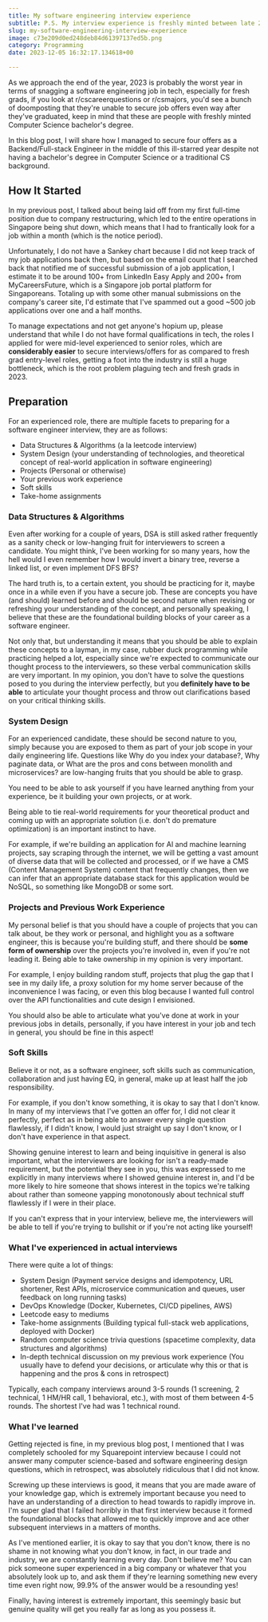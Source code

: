 ```yaml
---
title: My software engineering interview experience
subtitle: P.S. My interview experience is freshly minted between late 2022 to 2023! Take them with a bucket of salt~
slug: my-software-engineering-interview-experience
image: c73e209d0ed248deb84d61397137ed5b.png
category: Programming
date: 2023-12-05 16:32:17.134618+00

---
```


As we approach the end of the year, 2023 is probably the worst year in terms of snagging a software engineering job in tech, especially for fresh grads, if you look at r/cscareerquestions or r/csmajors, you'd see a bunch of doomposting that they're unable to secure job offers even way after they've graduated, keep in mind that these are people with freshly minted Computer Science bachelor's degree.

In this blog post, I will share how I managed to secure four offers as a Backend/Full-stack Engineer in the middle of this ill-starred year despite not having a bachelor's degree in Computer Science or a traditional CS background.

## How It Started

In my previous post, I talked about being laid off from my first full-time position due to company restructuring, which led to the entire operations in Singapore being shut down, which means that I had to frantically look for a job within a month (which is the notice period).

Unfortunately, I do not have a Sankey chart because I did not keep track of my job applications back then, but based on the email count that I searched back that notified me of successful submission of a job application, I estimate it to be around 100+ from LinkedIn Easy Apply and 200+ from MyCareersFuture, which is a Singapore job portal platform for Singaporeans. Totaling up with some other manual submissions on the company's career site, I'd estimate that I've spammed out a good ~500 job applications over one and a half months.

To manage expectations and not get anyone's hopium up, please understand that while I do not have formal qualifications in tech, the roles I applied for were mid-level experienced to senior roles, which are **considerably easier** to secure interviews/offers for as compared to fresh grad entry-level roles, getting a foot into the industry is still a huge bottleneck, which is the root problem plaguing tech and fresh grads in 2023.

## Preparation

For an experienced role, there are multiple facets to preparing for a software engineer interview, they are as follows:

- Data Structures & Algorithms (a la leetcode interview)
- System Design (your understanding of technologies, and theoretical concept of real-world application in software engineering)
- Projects (Personal or otherwise)
- Your previous work experience
- Soft skills
- Take-home assignments

### Data Structures & Algorithms

Even after working for a couple of years, DSA is still asked rather frequently as a sanity check or low-hanging fruit for interviewers to screen a candidate. You might think, I've been working for so many years, how the hell would I even remember how I would invert a binary tree, reverse a linked list, or even implement DFS BFS?

The hard truth is, to a certain extent, you should be practicing for it, maybe once in a while even if you have a
secure job. These are concepts you have (and should) learned before and should be second nature when revising or refreshing your understanding of the concept, and personally speaking, I believe that these are the foundational building blocks of your career as a software engineer.

Not only that, but understanding it means that you should be able to explain these concepts to a layman, in my case, rubber duck programming while practicing helped a lot, especially since we're expected to communicate our thought process to the interviewers, so these verbal communication skills are very important. In my opinion, you don't have to solve the questions posed to you during the interview perfectly, but you **definitely have to be able** to articulate your thought process and throw out clarifications based on your critical thinking skills.

### System Design

For an experienced candidate, these should be second nature to you, simply because you are exposed to them as part of your job scope in your daily engineering life. Questions like Why do you index your database?, Why paginate data, or What are the pros and cons between monolith and microservices? are low-hanging fruits that you should be able to grasp.

You need to be able to ask yourself if you have learned anything from your experience, be it building your own projects, or at work.

Being able to tie real-world requirements for your theoretical product and coming up with an appropriate solution (i.e. don't do premature optimization) is an important instinct to have.

For example, if we're building an application for AI and machine learning projects, say scraping through the internet, we will be getting a vast amount of diverse data that will be collected and processed, or if we have a CMS (Content Management System) content that frequently changes, then we can infer that an appropriate database stack for this application would be NoSQL, so something like MongoDB or some sort.

### Projects and Previous Work Experience

My personal belief is that you should have a couple of projects that you can talk about, be they work or personal, and highlight you as a software engineer, this is because you're building stuff, and there should be **some form of ownership** over the projects you're involved in, even if you're not leading it. Being able to take ownership in my opinion is very important.

For example, I enjoy building random stuff, projects that plug the gap that I see in my daily life, a proxy solution for my home server because of the inconvenience I was facing, or even this blog because I wanted full control over the API functionalities and cute design I envisioned.

You should also be able to articulate what you've done at work in your previous jobs in details, personally, if you have interest in your job and tech in general, you should be fine in this aspect!


### Soft Skills

Believe it or not, as a software engineer, soft skills such as communication, collaboration and just having EQ, in general, make up at least half the job responsibility.

For example, if you don't know something, it is okay to say that I don't know. In many of my interviews that I've gotten an offer for, I did not clear it perfectly, perfect as in being able to answer every single question flawlessly, if I didn't know, I would just straight up say I don't know, or I don't have experience in that aspect.

Showing genuine interest to learn and being inquisitive in general is also important, what the interviewers are looking for isn't a ready-made requirement, but the potential they see in you, this was expressed to me explicitly in many interviews where I showed genuine interest in, and I'd be more likely to hire someone that shows interest in the topics we're talking about rather than someone yapping monotonously about technical stuff flawlessly if I were in their place.

If you can't express that in your interview, believe me, the interviewers will be able to tell if you're trying to bullshit or if you're not acting like yourself!


### What I've experienced in actual interviews

There were quite a lot of things:

- System Design (Payment service designs and idempotency, URL shortener, Rest APIs, microservice communication and queues, user feedback on long running tasks)
- DevOps Knowledge (Docker, Kubernetes, CI/CD pipelines, AWS)
- Leetcode easy to mediums
- Take-home assignments (Building typical full-stack web applications, deployed with Docker)
- Random computer science trivia questions (spacetime complexity, data structures and algorithms)
- In-depth technical discussion on my previous work experience (You usually have to defend your decisions, or articulate why this or that is happening and the pros & cons in retrospect)

Typically, each company interviews around 3-5 rounds (1 screening, 2 technical, 1 HM/HR call, 1 behavioral, etc.), with most of them between 4-5 rounds. The shortest I've had was 1 technical round.

### What I've learned

Getting rejected is fine, in my previous blog post, I mentioned that I was completely schooled for my Squarepoint interview because I could not answer many computer science-based and software engineering design questions, which in retrospect, was absolutely ridiculous that I did not know.

Screwing up these interviews is good, it means that you are made aware of your knowledge gap, which is extremely important because you need to have an understanding of a direction to head towards to rapidly improve in. I'm super glad that I failed horribly in that first interview because it formed the foundational blocks that allowed me to quickly improve and ace other subsequent interviews in a matters of months.

As I've mentioned earlier, it is okay to say that you don't know, there is no shame in not knowing what you don't know, in fact, in our trade and industry, we are constantly learning every day. Don't believe me? You can pick someone super experienced in a big company or whatever that you absolutely look up to, and ask them if they're learning something new every time even right now, 99.9% of the answer would be a resounding yes!

Finally, having interest is extremely important, this seemingly basic but genuine quality will get you really far as long as you possess it.



